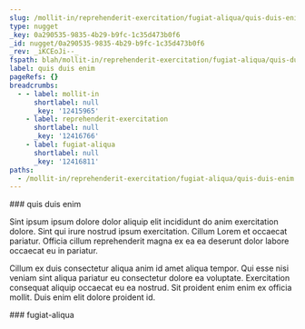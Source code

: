 ```yaml
---
slug: /mollit-in/reprehenderit-exercitation/fugiat-aliqua/quis-duis-enim
type: nugget
_key: 0a290535-9835-4b29-b9fc-1c35d473b0f6
_id: nugget/0a290535-9835-4b29-b9fc-1c35d473b0f6
_rev: _iKCEoJi--_
fspath: blah/mollit-in/reprehenderit-exercitation/fugiat-aliqua/quis-duis-enim.md
label: quis duis enim
pageRefs: {}
breadcrumbs:
  - - label: mollit-in
      shortlabel: null
      _key: '12415965'
    - label: reprehenderit-exercitation
      shortlabel: null
      _key: '12416766'
    - label: fugiat-aliqua
      shortlabel: null
      _key: '12416811'
paths:
  - /mollit-in/reprehenderit-exercitation/fugiat-aliqua/quis-duis-enim
---
```


<NuggetArea>
<Nugget slug="/mollit-in/reprehenderit-exercitation/fugiat-aliqua/quis-duis-enim" type="nugget" _key="0a290535-9835-4b29-b9fc-1c35d473b0f6" _id="nugget/0a290535-9835-4b29-b9fc-1c35d473b0f6" _rev="_iKCEoJi--_" fspath="blah/mollit-in/reprehenderit-exercitation/fugiat-aliqua/quis-duis-enim.md" label="quis duis enim" paths="/mollit-in/reprehenderit-exercitation/fugiat-aliqua/quis-duis-enim">
<NuggetBody>
### quis duis enim

Sint ipsum ipsum dolore dolor aliquip elit incididunt do anim exercitation dolore. Sint qui irure nostrud ipsum exercitation. Cillum Lorem et occaecat pariatur. Officia cillum reprehenderit magna ex ea ea deserunt dolor labore occaecat eu in pariatur.

Cillum ex duis consectetur aliqua anim id amet aliqua tempor. Qui esse nisi veniam sint aliqua pariatur eu consectetur dolore ea voluptate. Exercitation consequat aliquip occaecat eu ea nostrud. Sit proident enim enim ex officia mollit. Duis enim elit dolore proident id.

</NuggetBody>
<Breadcrumbs>
<Crumbs>
<Crumb _key="12415965" label="mollit-in" /><Crumb _key="12416766" label="reprehenderit-exercitation" /><Crumb _key="12416811" label="fugiat-aliqua" />
</Crumbs>
</Breadcrumbs>
</Nugget>

<NuggetsInbound>
</NuggetsInbound>
<NuggetsOutbound>
</NuggetsOutbound>
</NuggetArea>
<PassagesInbound>
<Passage direction="inbound" type="passage" _key="12416811" _id="passage/12416811" _rev="_iKCEoJe---" label="fugiat-aliqua" passage="fugiat-aliqua" fspath="blah/mollit-in/reprehenderit-exercitation/fugiat-aliqua" paths="/mollit-in/reprehenderit-exercitation/fugiat-aliqua" slug="/mollit-in/reprehenderit-exercitation/fugiat-aliqua">
<NuggetBody>
### fugiat-aliqua

</NuggetBody>
<Breadcrumbs>
<Crumbs>
<Crumb _key="12415965" label="mollit-in" /><Crumb _key="12416766" label="reprehenderit-exercitation" />
</Crumbs>
</Breadcrumbs>
</Passage>

</PassagesInbound>
<PassagesOutbound>
</PassagesOutbound>